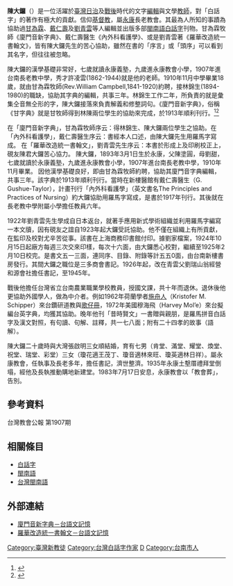 {{Infobox Hokkien name
| title      = 陳大鑼
| hanji      = 陳大鑼
| poj        = Tân Tōa-lô
| hanlo      = 
| tl         = Tân Tuā-lô
| bp         = 
| hokkienipa = 
| lm  = 
| image      = 
| image_size = 
| caption    = 
}}
'''陳大鑼'''（{{bd|1893年|3月1日|1983年|7月17日}}）是一位活躍於[[臺灣|臺灣]][[台灣日治時期|日治]]及[[台灣戰後時期|戰後]]時代的文字[[編輯|編輯]]與文學[[教師|教師]]，對「白話字」的著作有極大的貢獻。信仰[[基督教|基督教]]，屬[[永康區|永康]]長老教會。其最為人所知的事蹟為協助過[[甘為霖|甘為霖]]、[[戴仁壽|戴仁壽]]及[[劉青雲_(作家)|劉青雲]]等人編輯並出版多部[[閩南語|閩南語]][[白話字|白話字]]刊物。甘為霖牧師《廈門音新字典》、戴仁壽醫生《內外科看護學》、或是劉青雲著《羅華改造統一書翰文》，皆有陳大鑼先生的苦心協助，雖然在書的「序言」或「頭序」可以看到其名字，但往往被忽略。

陳大鑼的漢學基礎非常好，七歲就讀永康義塾，九歲進永康教會小學，1907年進台南長老教中學，秀才許凌雲(1862-1944)就是他的老師。1910年11月中學畢業18歲，就由甘為霖牧師(Rev.William Campbell,1841-1920)約聘，接林錦生(1894-1980)的職缺，協助其字典的編輯，共事三年。林錦生工作二年，所負責的就是彙集仝音無仝形的字，陳大鑼接落來負責解義和修整詞句。《廈門音新字典》，俗稱《甘字典》就是甘牧師得到林陳兩位學生的協助來完成，於1913年順利刊行。<ref name="史話033">{{cite web |url=http://www.laijohn.com/BOOK1/033.htm |title=史話033 書序有名陳大鑼 |accessdate= |last= |first= |author=賴永祥 |coauthors= |date=1988-09-18 |work= |publisher=教會史話 |archive-date=2016-08-03 |archive-url=https://web.archive.org/web/20160803102533/http://www.laijohn.com/BOOK1/033.htm |dead-url=no }}</ref><ref name="講書017">{{cite web |url=http://tailo.fhl.net/loa/loa17.html |title=賴永祥講書(017) 陳大鑼與白話字的著作 |accessdate= |last= |first= |author=賴永祥 |coauthors= |date=2006-04-26 |work= |publisher= |archive-date=2016-10-22 |archive-url=https://web.archive.org/web/20161022221054/http://tailo.fhl.net/loa/loa17.html |dead-url=no }}</ref>

在「廈門音新字典」，甘為霖牧師序云：得林錦生、陳大鑼兩位學生之協助。在「內外科看護學」，戴仁壽醫生序云：書經本人口述，由陳大鑼先生用羅馬字寫成。 在「羅華改造統一書翰文」，劉青雲先生序云：本書於形成上及印刷校正上，硯友陳君大鑼苦心協力。
陳大鑼，1893年3月1日生於永康，父陳塗圓，母劉甜，七歲就讀於永康義塾，九歲進永康教會小學，1907年進台南長老教中學，1910年11月畢業。 因他漢學基礎良好，即由甘為霖牧師約聘，協助其廈門音字典編輯，共事三年。該字典於1913年順利刊行。當時在新樓醫館有戴仁壽醫生（G. Gushue-Taylor），計畫刊行「內外科看護學」（英文書名The Principles and Practices of Nursing）約大鑼協助用羅馬字寫成，是書於1917年刊行。其後就在長老教中學附屬小學擔任教員六年。

1922年劉青雲先生學成自日本返台，就著手應用新式學術組織並利用羅馬字編寫一本文牘，因有硯友之誼自1923年起大鑼受託協助。他不僅在組織上有所貢獻，在監印及校對尤辛苦從事。該書在上海商務印書館付印。據劉家檔案，1924年10月15日起廠方每週三次交來印樣，每次十六面，由大鑼悉心校對，繼續至1925年2月10日校完。是書文五一三面，連同序、目錄、附錄等計五五0面，由台南新樓書房發行。其間大鑼之職位是三多商會書記。1926年起，改在青雲父劉瑞山翁經營和源會社擔任書記，至1945年。

戰後他擔任台灣省立台南農業職業學校教員，授國文課，共十年而退休。退休後他更協助外國學人，做為中介者。例如1962年荷蘭學者[[施舟人|施舟人]]（Kristofer M. Schipper）來台鑽研道教與[[歌仔冊|歌仔冊]]，1972年美國穆海飛（Harvey Mol’e）來台擬編台英字典，均獲其協助。晚年他刊「昔時賢文」一書贈與親朋，是羅馬拼音白話字及漢文對照，有句讀、句解、註釋，共一七八面；附有二十四孝的故事（語解）。

陳大鑼二十歲時與大灣張啟明三女順結婚，育有七男（肯堂、滿堂、耀堂、煥堂、祝堂、瑞堂、彩堂）三女（瓊花適王茂丁、瓊音適林來旺、瓊英適林日祥）。屬永康教會，任執事及長老多年，擔任書記，濟世整濟。1935年永康土墼厝禮拜堂倒塌，經他及長執推動購地新建堂。1983年7月17日安息，永康教會以「教會葬」，告別。

==參考資料==
{{reflist}} 台灣教會公報 第1907期

==相關條目==
*[[白話字|白話字]]
*[[閩南語|閩南語]]
*[[台灣閩南語|台灣閩南語]]

==外部連結==
*[http://ip194097.ntcu.edu.tw/memory/tgb/thak.asp?id=100 廈門音新字典－台語文記憶] {{Wayback|url=http://ip194097.ntcu.edu.tw/memory/tgb/thak.asp?id=100 |date=20161023141844 }}
*[http://ip194097.ntcu.edu.tw/memory/tgb/thak.asp?id=100 羅華改造統一書翰文－台語文記憶] {{Wayback|url=http://ip194097.ntcu.edu.tw/memory/tgb/thak.asp?id=100 |date=20161023141844 }}
[[Category:臺灣新教徒|Category:臺灣新教徒]]
[[Category:台灣白話字作家|Category:台灣白話字作家]]
[[Category:陳姓|D]]
[[Category:台南市人|Category:台南市人]]